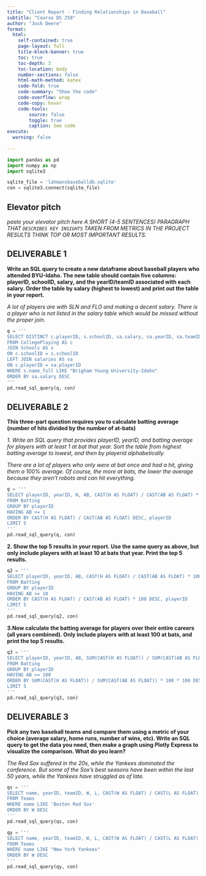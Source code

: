 ```yaml
---
title: "Client Report - Finding Relationships in Baseball"
subtitle: "Course DS 250"
author: "Josh Deere"
format:
  html:
    self-contained: true
    page-layout: full
    title-block-banner: true
    toc: true
    toc-depth: 3
    toc-location: body
    number-sections: false
    html-math-method: katex
    code-fold: true
    code-summary: "Show the code"
    code-overflow: wrap
    code-copy: hover
    code-tools:
        source: false
        toggle: true
        caption: See code
execute: 
  warning: false
    
---
```


```python
import pandas as pd
import numpy as np
import sqlite3
```

```python
sqlite_file = 'lahmansbaseballdb.sqlite'
con = sqlite3.connect(sqlite_file)
```

## Elevator pitch

_paste your elevator pitch here_
_A SHORT (4-5 SENTENCES) PARAGRAPH THAT `DESCRIBES KEY INSIGHTS` TAKEN FROM METRICS IN THE PROJECT RESULTS THINK TOP OR MOST IMPORTANT RESULTS._

## DELIVERABLE 1

__Write an SQL query to create a new dataframe about baseball players who attended BYU-Idaho. The new table should contain five columns: playerID, schoolID, salary, and the yearID/teamID associated with each salary. Order the table by salary (highest to lowest) and print out the table in your report.__

_A lot of players are with SLN and FLO and making a decent salary. There is a player who is not listed in the salary table which would be missed without the proper join._

 ```python
q = '''
SELECT DISTINCT c.playerID, s.schoolID, sa.salary, sa.yearID, sa.teamID
FROM CollegePlaying AS c
JOIN Schools AS s
ON c.schoolID = s.schoolID
LEFT JOIN salaries AS sa
ON c.playerID = sa.playerID
WHERE s.name_full LIKE "Brigham Young University-Idaho"
ORDER BY sa.salary DESC
'''
pd.read_sql_query(q, con)

```


## DELIVERABLE 2

__This three-part question requires you to calculate batting average (number of hits divided by the number of at-bats)__ 

_1. Write an SQL query that provides playerID, yearID, and batting average for players with at least 1 at bat that year. Sort the table from highest batting average to lowest, and then by playerid alphabetically._ 

_There are a lot of players who only were at bat once and had a hit, giving them a 100% average. Of course, the more at bats, the lower the average because they aren't robots and can hit everything._

```python
q = '''
SELECT playerID, yearID, H, AB, CAST(H AS FLOAT) / CAST(AB AS FLOAT) * 100 AS battingAverage
FROM Batting
GROUP BY playerID
HAVING AB >= 1
ORDER BY CAST(H AS FLOAT) / CAST(AB AS FLOAT) DESC, playerID 
LIMIT 5
'''
pd.read_sql_query(q, con)

```

__2. Show the top 5 results in your report. Use the same query as above, but only include players with at least 10 at bats that year. Print the top 5 results.__

```python
q2 = '''
SELECT playerID, yearID, AB, CAST(H AS FLOAT) / CAST(AB AS FLOAT) * 100 AS battingAverage
FROM Batting
GROUP BY playerID
HAVING AB >= 10
ORDER BY CAST(H AS FLOAT) / CAST(AB AS FLOAT) * 100 DESC, playerID
LIMIT 5
'''
pd.read_sql_query(q2, con)

```

__3.Now calculate the batting average for players over their entire careers (all years combined). Only include players with at least 100 at bats, and print the top 5 results.__

```python
q3 = '''
SELECT playerID, yearID, AB, SUM(CAST(H AS FLOAT)) / SUM(CAST(AB AS FLOAT)) * 100 AS battingAverage
FROM Batting
GROUP BY playerID
HAVING AB >= 100
ORDER BY SUM(CAST(H AS FLOAT)) / SUM(CAST(AB AS FLOAT)) * 100 * 100 DESC, playerID
LIMIT 5
'''
pd.read_sql_query(q3, con)

```

## DELIVERABLE 3

__Pick any two baseball teams and compare them using a metric of your choice (average salary, home runs, number of wins, etc). Write an SQL query to get the data you need, then make a graph using Plotly Express to visualize the comparison. What do you learn?__

_The Red Sox suffered in the 20s, while the Yankees dominated the conference. But some of the Sox's best seasons have been within the last 50 years, while the Yankees have struggled as of late._

```python
qs = '''
SELECT name, yearID, teamID, W, L, CAST(W AS FLOAT) / CAST(L AS FLOAT) AS 'W/L Ratio'
FROM Teams
WHERE name LIKE 'Boston Red Sox'
ORDER BY W DESC
'''
pd.read_sql_query(qs, con)

```
```python
qy = '''
SELECT name, yearID, teamID, W, L, CAST(W AS FLOAT) / CAST(L AS FLOAT) AS 'W/L Ratio'
FROM Teams
WHERE name LIKE "New York Yankees"
ORDER BY W DESC
'''
pd.read_sql_query(qy, con)

```
